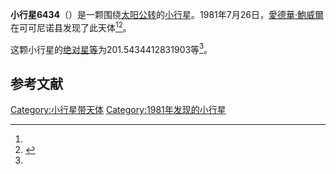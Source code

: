 {{Infobox planet
| bgcolour = #FFFFC0
| name = 6434 Jewitt
| symbol = 
| image = 
| caption = 
| discovery = yes
| discovery_ref = 
| discoverer = [[愛德華·鮑威爾|愛德華·鮑威爾]]
| discovery_site = [[可可尼诺县|可可尼诺县]] 
| discovered = 1981年7月26日
| designations = yes
| mp_name = 
| named_after = 
| alt_names = 
| mp_category = [[主带小行星|主带小行星]]
| orbit_ref = <ref name="a">[http://ssd.jpl.nasa.gov/sbdb.cgi?sstr=6434 6434 Jewitt] {{Wayback|url=http://ssd.jpl.nasa.gov/sbdb.cgi?sstr=6434 |date=20140831110641 }}，小行星數據庫瀏覽器（JPL Small-Body Database Browser）－[[美国国家航空航天局|美国国家航空航天局]]喷气推进实验室</ref>
| epoch = 2456400.5 (2013年4月18日更新)
| aphelion = {{convert|2.866965778136898|AU|km|3|abbr=on|lk=out}}
| perihelion = {{convert|1.786423942546623|AU|km|3|abbr=on}}
| semimajor = {{convert|2.32669486034176|AU|km|3|abbr=on}}
| eccentricity = 0.232205317
| period = 1296.306124 [[日|日]]<br />3.55[[儒略年|儒略年]]
| avg_speed = 
| inclination = 14.86946072251889
| asc_node = 139.35869478604
| mean_anomaly = 
| arg_peri = 201.5434412831903
| satellites = 
| physical_characteristics = yes
| dimensions = 
| mass = 
| density = 
| surface_grav = 
| escape_velocity = 
| sidereal_day = 
| axial_tilt = 
| pole_ecliptic_lat = 
| pole_ecliptic_lon = 
| albedo = 
| temperatures= 
| temp_name1 = 
| mean_temp_1 = 
| max_temp_1 = 
| temp_name2 = 
| max_temp_2 = 
| spectral_type = 
| abs_magnitude = 201.5434412831903
}}

'''小行星6434'''（{{lang-en|6434 Jewitt}}）是一颗围绕[[太阳|太阳]][[公转|公转]]的[[小行星|小行星]]。1981年7月26日，[[愛德華·鮑威爾|愛德華·鮑威爾]]在可可尼诺县发现了此天体<ref name="a" /><ref>{{cite news|title=小行星列表|url=http://cfa-www.harvard.edu/iau/lists/NumberedMPs.txt|accessdate=2013-07-08|newspaper=哈佛大学|archive-date=2008-05-17|archive-url=https://web.archive.org/web/20080517010638/http://cfa-www.harvard.edu/iau/lists/NumberedMPs.txt|dead-url=no}}</ref>。

这颗小行星的[[绝对星等|绝对星等]]为201.5434412831903等<ref name="a" />。

==参考文献==
{{reflist}}
{{Minor Planet Number|[[小行星6433|小行星6433]]|[[小行星6435|小行星6435]]}}

{{小天体}}

[[Category:小行星带天体|Category:小行星带天体]]
[[Category:1981年发现的小行星|Category:1981年发现的小行星]]

{{asteroid-stub}}